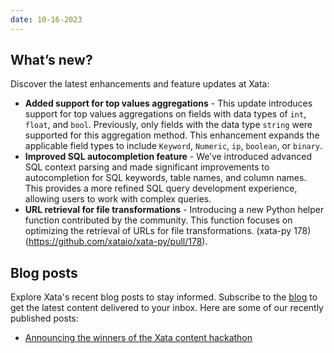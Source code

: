 ```yaml
---
date: 10-16-2023
---
```


## What’s new?

Discover the latest enhancements and feature updates at Xata:

- **Added support for top values aggregations** - This update introduces support for top values aggregations on fields with data types of `int`, `float`, and `bool`. Previously, only fields with the data type `string` were supported for this aggregation method. This enhancement expands the applicable field types to include `Keyword`, `Numeric`, `ip`, `boolean`, or `binary`.
- **Improved SQL autocompletion feature** - We’ve introduced advanced SQL context parsing and made significant improvements to autocompletion for SQL keywords, table names, and column names. This provides a more refined SQL query development experience, allowing users to work with complex queries.
- **URL retrieval for file transformations** - Introducing a new Python helper function contributed by the community. This function focuses on optimizing the retrieval of URLs for file transformations. (xata-py 178) (https://github.com/xataio/xata-py/pull/178).

## Blog posts

Explore Xata's recent blog posts to stay informed. Subscribe to the [blog](https://xata.io/blog) to get the latest content delivered to your inbox. Here are some of our recently published posts:

- [Announcing the winners of the Xata content hackathon](https://xata.io/blog/content-hackathon-winners-2023)